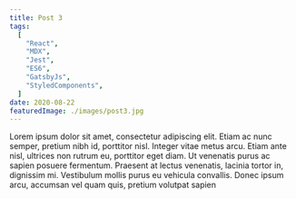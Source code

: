 ```yaml
---
title: Post 3
tags:
  [
    "React",
    "MDX",
    "Jest",
    "ES6",
    "GatsbyJs",
    "StyledComponents",
  ]
date: 2020-08-22
featuredImage: ./images/post3.jpg
---
```


Lorem ipsum dolor sit amet, consectetur adipiscing elit. Etiam ac nunc semper, pretium nibh id, porttitor nisl. Integer vitae metus arcu. Etiam ante nisl, ultrices non rutrum eu, porttitor eget diam. Ut venenatis purus ac sapien posuere fermentum. Praesent at lectus venenatis, lacinia tortor in, dignissim mi. Vestibulum mollis purus eu vehicula convallis. Donec ipsum arcu, accumsan vel quam quis, pretium volutpat sapien
